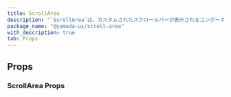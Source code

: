 ```yaml
---
title: ScrollArea
description: "`ScrollArea`は、カスタムされたスクロールバーが表示されるコンポーネントです。"
package_name: "@yamada-ui/scroll-area"
with_description: true
tab: Props
---
```


## Props

### ScrollArea Props

<PropsCard
  name="innerProps"
  type='HTMLUIProps<"div">'
  description="Props for inner element."
/>
<PropsCard
  name="onScrollPositionChange"
  type="({ x, y }: { x: number; y: number }) => void"
  description="Callback function for when the scroll position changes."
/>
<PropsCard
  name="scrollHideDelay"
  type="number"
  description="Delay in milliseconds before scrollbars are hidden."
/>
<PropsCard
  name="type"
  type='"always" | "scroll" | "hover" | "never"'
  description="Scrollbar visibility type."
/>
